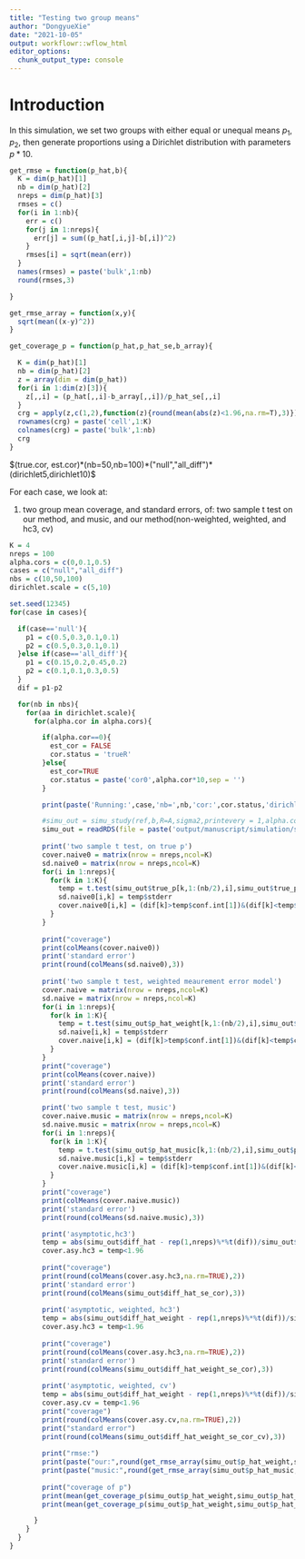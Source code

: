 ```yaml
---
title: "Testing two group means"
author: "DongyueXie"
date: "2021-10-05"
output: workflowr::wflow_html
editor_options:
  chunk_output_type: console
---
```





# Introduction

In this simulation, we set two groups with either equal or unequal means $p_1,p_2$, then generate proportions using a Dirichlet distribution with parameters $p*10$.

```r
get_rmse = function(p_hat,b){
  K = dim(p_hat)[1]
  nb = dim(p_hat)[2]
  nreps = dim(p_hat)[3]
  rmses = c()
  for(i in 1:nb){
    err = c()
    for(j in 1:nreps){
      err[j] = sum((p_hat[,i,j]-b[,i])^2)
    }
    rmses[i] = sqrt(mean(err))
  }
  names(rmses) = paste('bulk',1:nb)
  round(rmses,3)

}

get_rmse_array = function(x,y){
  sqrt(mean((x-y)^2))
}

get_coverage_p = function(p_hat,p_hat_se,b_array){

  K = dim(p_hat)[1]
  nb = dim(p_hat)[2]
  z = array(dim = dim(p_hat))
  for(i in 1:dim(z)[3]){
    z[,,i] = (p_hat[,,i]-b_array[,,i])/p_hat_se[,,i]
  }
  crg = apply(z,c(1,2),function(z){round(mean(abs(z)<1.96,na.rm=T),3)})
  rownames(crg) = paste('cell',1:K)
  colnames(crg) = paste('bulk',1:nb)
  crg
}

```

$(true.cor, est.cor)*(nb=50,nb=100)*("null","all_diff")*(dirichlet5,dirichlet10)$

For each case, we look at:

1. two group mean coverage, and standard errors, of: two sample t test on our method, and music, and our method(non-weighted, weighted, and hc3, cv)


```r
K = 4
nreps = 100
alpha.cors = c(0,0.1,0.5)
cases = c("null","all_diff")
nbs = c(10,50,100)
dirichlet.scale = c(5,10)

set.seed(12345)
for(case in cases){

  if(case=='null'){
    p1 = c(0.5,0.3,0.1,0.1)
    p2 = c(0.5,0.3,0.1,0.1)
  }else if(case=='all_diff'){
    p1 = c(0.15,0.2,0.45,0.2)
    p2 = c(0.1,0.1,0.3,0.5)
  }
  dif = p1-p2

  for(nb in nbs){
    for(aa in dirichlet.scale){
      for(alpha.cor in alpha.cors){

        if(alpha.cor==0){
          est_cor = FALSE
          cor.status = 'trueR'
        }else{
          est_cor=TRUE
          cor.status = paste('cor0',alpha.cor*10,sep = '')
        }

        print(paste('Running:',case,'nb=',nb,'cor:',cor.status,'dirichlet scale=',aa))

        #simu_out = simu_study(ref,b,R=A,sigma2,printevery = 1,alpha.cor = alpha.cor,est_cor=est_cor)
        simu_out = readRDS(file = paste('output/manuscript/simulation/simulation_',nb,'bulk_500genecor_',cor.status,'_',case,'_dirichlet',aa,'.rds',sep=''))
        
        print('two sample t test, on true p')
        cover.naive0 = matrix(nrow = nreps,ncol=K)
        sd.naive0 = matrix(nrow = nreps,ncol=K)
        for(i in 1:nreps){
          for(k in 1:K){
            temp = t.test(simu_out$true_p[k,1:(nb/2),i],simu_out$true_p[k,(nb/2+1):nb,i])
            sd.naive0[i,k] = temp$stderr
            cover.naive0[i,k] = (dif[k]>temp$conf.int[1])&(dif[k]<temp$conf.int[2])
          }
        }
        
        print("coverage")
        print(colMeans(cover.naive0))
        print('standard error')
        print(round(colMeans(sd.naive0),3))
        
        print('two sample t test, weighted meaurement error model')
        cover.naive = matrix(nrow = nreps,ncol=K)
        sd.naive = matrix(nrow = nreps,ncol=K)
        for(i in 1:nreps){
          for(k in 1:K){
            temp = t.test(simu_out$p_hat_weight[k,1:(nb/2),i],simu_out$p_hat_weight[k,(nb/2+1):nb,i])
            sd.naive[i,k] = temp$stderr
            cover.naive[i,k] = (dif[k]>temp$conf.int[1])&(dif[k]<temp$conf.int[2])
          }
        }
        print("coverage")
        print(colMeans(cover.naive))
        print('standard error')
        print(round(colMeans(sd.naive),3))

        print('two sample t test, music')
        cover.naive.music = matrix(nrow = nreps,ncol=K)
        sd.naive.music = matrix(nrow = nreps,ncol=K)
        for(i in 1:nreps){
          for(k in 1:K){
            temp = t.test(simu_out$p_hat_music[k,1:(nb/2),i],simu_out$p_hat_music[k,(nb/2+1):nb,i])
            sd.naive.music[i,k] = temp$stderr
            cover.naive.music[i,k] = (dif[k]>temp$conf.int[1])&(dif[k]<temp$conf.int[2])
          }
        }
        print("coverage")
        print(colMeans(cover.naive.music))
        print('standard error')
        print(round(colMeans(sd.naive.music),3))

        print('asymptotic,hc3')
        temp = abs(simu_out$diff_hat - rep(1,nreps)%*%t(dif))/simu_out$diff_hat_se_cor
        cover.asy.hc3 = temp<1.96
        
        print("coverage")
        print(round(colMeans(cover.asy.hc3,na.rm=TRUE),2))
        print('standard error')
        print(round(colMeans(simu_out$diff_hat_se_cor),3))
        
        print('asymptotic, weighted, hc3')
        temp = abs(simu_out$diff_hat_weight - rep(1,nreps)%*%t(dif))/simu_out$diff_hat_weight_se_cor
        cover.asy.hc3 = temp<1.96
        
        print("coverage")
        print(round(colMeans(cover.asy.hc3,na.rm=TRUE),2))
        print('standard error')
        print(round(colMeans(simu_out$diff_hat_weight_se_cor),3))
        
        print('asymptotic, weighted, cv')
        temp = abs(simu_out$diff_hat_weight - rep(1,nreps)%*%t(dif))/simu_out$diff_hat_weight_se_cor_cv
        cover.asy.cv = temp<1.96
        print("coverage")
        print(round(colMeans(cover.asy.cv,na.rm=TRUE),2))
        print("standard error")
        print(round(colMeans(simu_out$diff_hat_weight_se_cor_cv),3))
                
        print("rmse:")
        print(paste("our:",round(get_rmse_array(simu_out$p_hat_weight,simu_out$true_p),3)))
        print(paste("music:",round(get_rmse_array(simu_out$p_hat_music,simu_out$true_p),3)))
        
        print("coverage of p")
        print(mean(get_coverage_p(simu_out$p_hat_weight,simu_out$p_hat_weight_se_cor,simu_out$true_p)))
        print(mean(get_coverage_p(simu_out$p_hat_weight,simu_out$p_hat_weight_se_cor_cv,simu_out$true_p)))

      }
    }
  }
}

```

